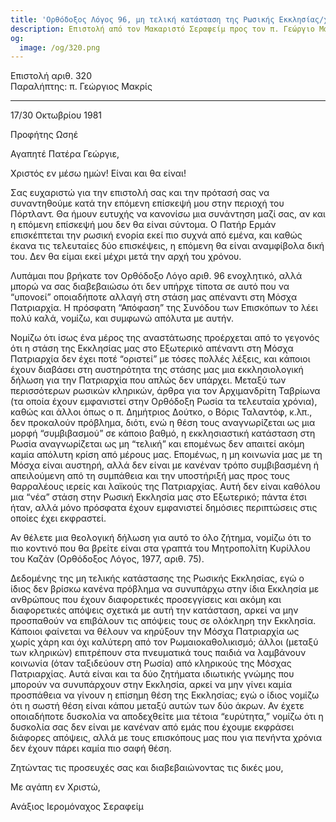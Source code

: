 ```yaml
---
title: 'Ορθόδοξος Λόγος 96, μη τελική κατάσταση της Ρωσικής Εκκλησίας/χάρη'
description: Επιστολή από τον Μακαριστό Σεραφείμ προς τον π. Γεώργιο Μακρί.
og:
  image: /og/320.png
---
```


<div style={{textAlign:'right', fontFamily:'monospace'}}>Επιστολή αριθ. 320</div>
<div style={{textAlign:'left', fontFamily:'monospace'}}>Παραλήπτης: π. Γεώργιος Μακρίς</div>

---

17/30 Οκτωβρίου 1981

Προφήτης Ωσηέ

Αγαπητέ Πατέρα Γεώργιε,

Χριστός εν μέσω ημών! Είναι και θα είναι!

Σας ευχαριστώ για την επιστολή σας και την πρότασή σας να συναντηθούμε κατά την επόμενη επίσκεψή μου στην περιοχή του Πόρτλαντ. Θα ήμουν ευτυχής να κανονίσω μια συνάντηση μαζί σας, αν και η επόμενη επίσκεψή μου δεν θα είναι σύντομα. Ο Πατήρ Ερμάν επισκέπτεται την ρωσική ενορία εκεί πιο συχνά από εμένα, και καθώς έκανα τις τελευταίες δύο επισκέψεις, η επόμενη θα είναι αναμφίβολα δική του. Δεν θα είμαι εκεί μέχρι μετά την αρχή του χρόνου.

Λυπάμαι που βρήκατε τον Ορθόδοξο Λόγο αριθ. 96 ενοχλητικό, αλλά μπορώ να σας διαβεβαιώσω ότι δεν υπήρχε τίποτα σε αυτό που να “υπονοεί” οποιαδήποτε αλλαγή στη στάση μας απέναντι στη Μόσχα Πατριαρχία. Η πρόσφατη “Απόφαση” της Συνόδου των Επισκόπων το λέει πολύ καλά, νομίζω, και συμφωνώ απόλυτα με αυτήν.

Νομίζω ότι ίσως ένα μέρος της αναστάτωσης προέρχεται από το γεγονός ότι η στάση της Εκκλησίας μας στο Εξωτερικό απέναντι στη Μόσχα Πατριαρχία δεν έχει ποτέ “οριστεί” με τόσες πολλές λέξεις, και κάποιοι έχουν διαβάσει στη αυστηρότητα της στάσης μας μια εκκλησιολογική δήλωση για την Πατριαρχία που απλώς δεν υπάρχει. Μεταξύ των περισσότερων ρωσικών κληρικών, άρθρα για τον Αρχιμανδρίτη Ταβρίωνα (τα οποία έχουν εμφανιστεί στην Ορθόδοξη Ρωσία τα τελευταία χρόνια), καθώς και άλλοι όπως ο π. Δημήτριος Δούτκο, ο Βόρις Ταλαντόφ, κ.λπ., δεν προκαλούν πρόβλημα, διότι, ενώ η θέση τους αναγνωρίζεται ως μια μορφή “συμβιβασμού” σε κάποιο βαθμό, η εκκλησιαστική κατάσταση στη Ρωσία αναγνωρίζεται ως μη “τελική” και επομένως δεν απαιτεί ακόμη καμία απόλυτη κρίση από μέρους μας. Επομένως, η μη κοινωνία μας με τη Μόσχα είναι αυστηρή, αλλά δεν είναι με κανέναν τρόπο συμβιβασμένη ή απειλούμενη από τη συμπάθεια και την υποστήριξή μας προς τους θαρραλέους ιερείς και λαϊκούς της Πατριαρχίας. Αυτή δεν είναι καθόλου μια “νέα” στάση στην Ρωσική Εκκλησία μας στο Εξωτερικό; πάντα έτσι ήταν, αλλά μόνο πρόσφατα έχουν εμφανιστεί δημόσιες περιπτώσεις στις οποίες έχει εκφραστεί.

Αν θέλετε μια θεολογική δήλωση για αυτό το όλο ζήτημα, νομίζω ότι το πιο κοντινό που θα βρείτε είναι στα γραπτά του Μητροπολίτη Κυρίλλου του Καζάν (Ορθόδοξος Λόγος, 1977, αριθ. 75).

Δεδομένης της μη τελικής κατάστασης της Ρωσικής Εκκλησίας, εγώ ο ίδιος δεν βρίσκω κανένα πρόβλημα να συνυπάρχω στην ίδια Εκκλησία με ανθρώπους που έχουν διαφορετικές προσεγγίσεις και ακόμη και διαφορετικές απόψεις σχετικά με αυτή την κατάσταση, αρκεί να μην προσπαθούν να επιβάλουν τις απόψεις τους σε ολόκληρη την Εκκλησία. Κάποιοι φαίνεται να θέλουν να κηρύξουν την Μόσχα Πατριαρχία ως χωρίς χάρη και όχι καλύτερη από τον Ρωμαιοκαθολικισμό; άλλοι (μεταξύ των κληρικών) επιτρέπουν στα πνευματικά τους παιδιά να λαμβάνουν κοινωνία (όταν ταξιδεύουν στη Ρωσία) από κληρικούς της Μόσχας Πατριαρχίας. Αυτά είναι και τα δύο ζητήματα ιδιωτικής γνώμης που μπορούν να συνυπάρχουν στην Εκκλησία, αρκεί να μην γίνει καμία προσπάθεια να γίνουν η επίσημη θέση της Εκκλησίας; εγώ ο ίδιος νομίζω ότι η σωστή θέση είναι κάπου μεταξύ αυτών των δύο άκρων. Αν έχετε οποιαδήποτε δυσκολία να αποδεχθείτε μια τέτοια “ευρύτητα,” νομίζω ότι η δυσκολία σας δεν είναι με κανέναν από εμάς που έχουμε εκφράσει διάφορες απόψεις, αλλά με τους επισκόπους μας που για πενήντα χρόνια δεν έχουν πάρει καμία πιο σαφή θέση.

Ζητώντας τις προσευχές σας και διαβεβαιώνοντας τις δικές μου,

Με αγάπη εν Χριστώ,

Ανάξιος Ιερομόναχος Σεραφείμ
